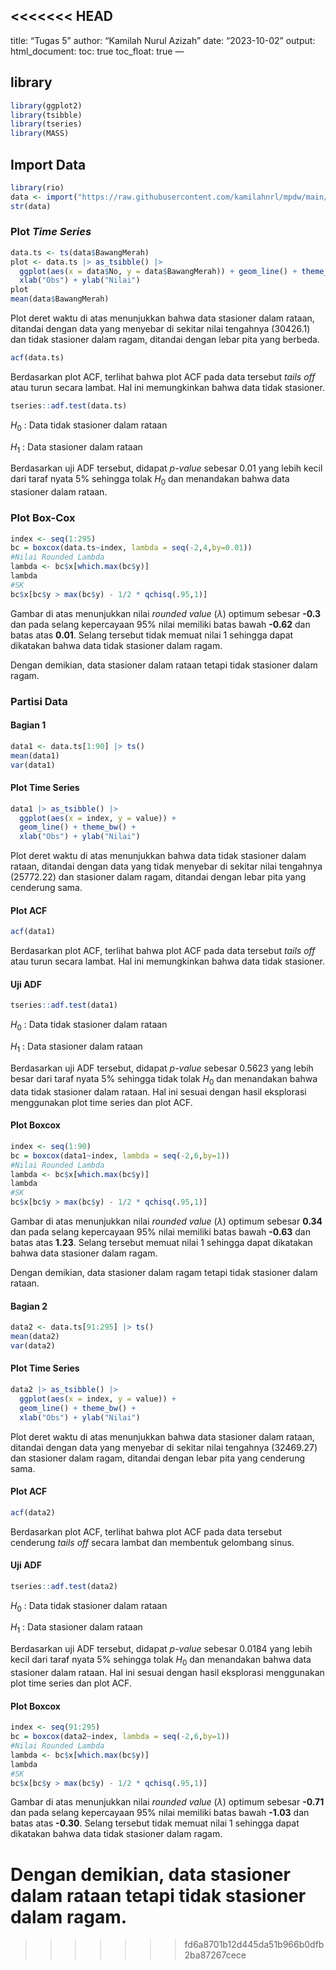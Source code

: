 <<<<<<< HEAD
---
title: "Tugas 5"
author: "Kamilah Nurul Azizah"
date: "2023-10-02"
output: 
  html_document:
    toc: true
    toc_float: true
---

## library
```r
library(ggplot2)
library(tsibble)
library(tseries)
library(MASS)
```

## Import Data
```r
library(rio)
data <- import("https://raw.githubusercontent.com/kamilahnrl/mpdw/main/Data/data.xlsx")
str(data)
```

### Plot *Time Series*
```r
data.ts <- ts(data$BawangMerah)
plot <- data.ts |> as_tsibble() |> 
  ggplot(aes(x = data$No, y = data$BawangMerah)) + geom_line() + theme_bw() +
  xlab("Obs") + ylab("Nilai")
plot
mean(data$BawangMerah)
```
Plot deret waktu di atas menunjukkan bahwa data stasioner dalam rataan, ditandai dengan data yang menyebar di sekitar nilai tengahnya (30426.1) dan tidak stasioner dalam ragam, ditandai dengan lebar pita yang berbeda.

```r
acf(data.ts)
```
Berdasarkan plot ACF, terlihat bahwa plot ACF pada data tersebut *tails off* atau turun secara lambat. Hal ini memungkinkan bahwa data tidak stasioner.

```r
tseries::adf.test(data.ts)
```

$H_0$ : Data tidak stasioner dalam rataan

$H_1$ : Data stasioner dalam rataan

Berdasarkan uji ADF tersebut, didapat *p-value* sebesar 0.01 yang lebih kecil dari taraf nyata 5% sehingga tolak $H_0$ dan menandakan bahwa data stasioner dalam rataan. 

### Plot Box-Cox

```r
index <- seq(1:295)
bc = boxcox(data.ts~index, lambda = seq(-2,4,by=0.01))
#Nilai Rounded Lambda
lambda <- bc$x[which.max(bc$y)]
lambda
#SK
bc$x[bc$y > max(bc$y) - 1/2 * qchisq(.95,1)]
```

Gambar di atas menunjukkan nilai *rounded value* ($\lambda$) optimum sebesar **-0.3** dan pada selang kepercayaan 95% nilai memiliki batas bawah **-0.62** dan batas atas **0.01**. Selang tersebut tidak memuat nilai 1 sehingga dapat dikatakan bahwa data tidak stasioner dalam ragam.

Dengan demikian, data stasioner dalam rataan tetapi tidak stasioner dalam ragam.

### Partisi Data

#### Bagian 1

```r
data1 <- data.ts[1:90] |> ts()
mean(data1)
var(data1)
```

#### Plot Time Series

```r
data1 |> as_tsibble() |> 
  ggplot(aes(x = index, y = value)) +
  geom_line() + theme_bw() +
  xlab("Obs") + ylab("Nilai")
```

Plot deret waktu di atas menunjukkan bahwa data tidak stasioner dalam rataan, ditandai dengan data yang tidak menyebar di sekitar nilai tengahnya (25772.22) dan stasioner dalam ragam, ditandai dengan lebar pita yang cenderung sama.

#### Plot ACF

```r
acf(data1)
```

Berdasarkan plot ACF, terlihat bahwa plot ACF pada data tersebut *tails off* atau turun secara lambat. Hal ini memungkinkan bahwa data tidak stasioner.

#### Uji ADF

```r
tseries::adf.test(data1)
```

$H_0$ : Data tidak stasioner dalam rataan

$H_1$ : Data stasioner dalam rataan

Berdasarkan uji ADF tersebut, didapat *p-value* sebesar 0.5623 yang lebih besar dari taraf nyata 5% sehingga tidak tolak $H_0$ dan menandakan bahwa data tidak stasioner dalam rataan. Hal ini sesuai dengan hasil eksplorasi menggunakan plot time series dan plot ACF.

#### Plot Boxcox

```r
index <- seq(1:90)
bc = boxcox(data1~index, lambda = seq(-2,6,by=1))
#Nilai Rounded Lambda
lambda <- bc$x[which.max(bc$y)]
lambda
#SK
bc$x[bc$y > max(bc$y) - 1/2 * qchisq(.95,1)]
```

Gambar di atas menunjukkan nilai *rounded value* ($\lambda$) optimum sebesar **0.34** dan pada selang kepercayaan 95% nilai memiliki batas bawah **-0.63** dan batas atas **1.23**. Selang tersebut memuat nilai 1 sehingga dapat dikatakan bahwa data stasioner dalam ragam.

Dengan demikian, data stasioner dalam ragam tetapi tidak stasioner dalam rataan.

#### Bagian 2

```r
data2 <- data.ts[91:295] |> ts()
mean(data2)
var(data2)
```

#### Plot Time Series

```r
data2 |> as_tsibble() |> 
  ggplot(aes(x = index, y = value)) +
  geom_line() + theme_bw() +
  xlab("Obs") + ylab("Nilai")
```

Plot deret waktu di atas menunjukkan bahwa data stasioner dalam rataan, ditandai dengan data yang menyebar di sekitar nilai tengahnya (32469.27) dan stasioner dalam ragam, ditandai dengan lebar pita yang cenderung sama.

#### Plot ACF

```r
acf(data2)
```

Berdasarkan plot ACF, terlihat bahwa plot ACF pada data tersebut cenderung *tails off* secara lambat dan membentuk gelombang sinus.

#### Uji ADF

```r
tseries::adf.test(data2)
```

$H_0$ : Data tidak stasioner dalam rataan

$H_1$ : Data stasioner dalam rataan

Berdasarkan uji ADF tersebut, didapat *p-value* sebesar 0.0184 yang lebih kecil dari taraf nyata 5% sehingga tolak $H_0$ dan menandakan bahwa data stasioner dalam rataan. Hal ini sesuai dengan hasil eksplorasi menggunakan plot time series dan plot ACF.

#### Plot Boxcox

```r
index <- seq(91:295)
bc = boxcox(data2~index, lambda = seq(-2,6,by=1))
#Nilai Rounded Lambda
lambda <- bc$x[which.max(bc$y)]
lambda
#SK
bc$x[bc$y > max(bc$y) - 1/2 * qchisq(.95,1)]
```
Gambar di atas menunjukkan nilai *rounded value* ($\lambda$) optimum sebesar **-0.71** dan pada selang kepercayaan 95% nilai memiliki batas bawah **-1.03** dan batas atas **-0.30**. Selang tersebut tidak memuat nilai 1 sehingga dapat dikatakan bahwa data tidak stasioner dalam ragam.

Dengan demikian, data stasioner dalam rataan tetapi tidak stasioner dalam ragam.
=======

>>>>>>> fd6a8701b12d445da51b966b0dfb2ba87267cece
